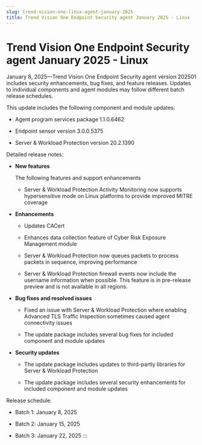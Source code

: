```yaml
---
slug: trend-vision-one-linux-agent-january-2025
title: Trend Vision One Endpoint Security agent January 2025 - Linux
---
```

# Trend Vision One Endpoint Security agent January 2025 - Linux

January 8, 2025—Trend Vision One Endpoint Security agent version 202501 includes security enhancements, bug fixes, and feature releases. Updates to individual components and agent modules may follow different batch release schedules.

This update includes the following component and module updates:

- Agent program services package 1.1.0.6462

- Endpoint sensor version 3.0.0.5375

- Server & Workload Protection version 20.2.1390

Detailed release notes:

- **New features**

  The following features and support enhancements

  - Server & Workload Protection Activity Monitoring now supports hypersensitive mode on Linux platforms to provide improved MITRE coverage

- **Enhancements**

  - Updates CACert

  - Enhances data collection feature of Cyber Risk Exposure Management module

  - Server & Workload Protection now queues packets to process packets in sequence, improving performance

  - Server & Workload Protection firewall events now include the username information when possible. This feature is in pre-release preview and is not available in all regions.

- **Bug fixes and resolved issues**

  - Fixed an issue with Server & Workload Protection where enabling Advanced TLS Traffic Inspection sometimes caused agent connectivity issues

  - The update package includes several bug fixes for included component and module updates

- **Security updates**

  - The update package includes updates to third-partly libraries for Server & Workload Protection

  - The update package includes several security enhancements for included component and module updates

Release schedule:

- Batch 1: January 8, 2025

- Batch 2: January 15, 2025

- Batch 3: January 22, 2025
:::
